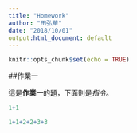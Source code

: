 ---
title: "Homework"
author: "田弘華"
date: "2018/10/01"
output:html_document: default
---

```{r setup, include=FALSE}
knitr::opts_chunk$set(echo = TRUE)
```


##作業一

這是**作業一**的題，下面則是*指令*。


```{r}
1+1

1+1+2+2+3+3
```

